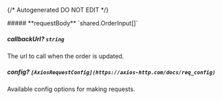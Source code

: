 {/* Autogenerated DO NOT EDIT  */}

<Collapsible>
    ##### **requestBody** `shared.OrderInput[]`
    <Collapsible.Break/>
    <OrderInput/>
</Collapsible>

##### **callbackUrl?** `string`
The url to call when the order is updated.

##### **config?** `[AxiosRequestConfig](https://axios-http.com/docs/req_config)`
Available config options for making requests.

